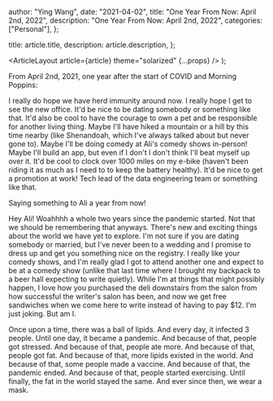 
  author: "Ying Wang",
  date: "2021-04-02",
  title: "One Year From Now: April 2nd, 2022",
  description: "One Year From Now: April 2nd, 2022",
  categories: ["Personal"],
};

  title: article.title,
  description: article.description,
};

  <ArticleLayout article={article} theme="solarized" {...props} />
);

From April 2nd, 2021, one year after the start of COVID and Morning Poppins:

I really do hope we have herd immunity around now. I really hope I get to see
the new office. It'd be nice to be dating somebody or something like that. It'd
also be cool to have the courage to own a pet and be responsible for another
living thing. Maybe I'll have hiked a mountain or a hill by this time nearby
(like Shenandoah, which I've always talked about but never gone to). Maybe I'll
be doing comedy at Ali's comedy shows in-person! Maybe I'll build an app, but
even if I don't I don't think I'll beat myself up over it. It'd be cool to clock
over 1000 miles on my e-bike (haven't been riding it as much as I need to to
keep the battery healthy). It'd be nice to get a promotion at work! Tech lead of
the data engineering team or something like that.

Saying something to Ali a year from now!

Hey Ali! Woahhhh a whole two years since the pandemic started. Not that we
should be remembering that anyways. There's new and exciting things about the
world we have yet to explore. I'm not sure if you are dating somebody or
married, but I've never been to a wedding and I promise to dress up and get you
something nice on the registry. I really like your comedy shows, and I'm really
glad I got to attend another one and expect to be at a comedy show (unlike that
last time where I brought my backpack to a beer hall expecting to write
quietly). While I'm at things that might possibly happen, I love how you
purchased the deli downstairs from the salon from how successful the writer's
salon has been, and now we get free sandwiches when we come here to write
instead of having to pay $12. I'm just joking. But am I.

Once upon a time, there was a ball of lipids.
And every day, it infected 3 people.
Until one day, it became a pandemic.
And because of that, people got stressed.
And because of that, people ate more.
And because of that, people got fat.
And because of that, more lipids existed in the world.
And because of that, some people made a vaccine.
And because of that, the pandemic ended.
And because of that, people started exercising.
Until finally, the fat in the world stayed the same.
And ever since then, we wear a mask.
